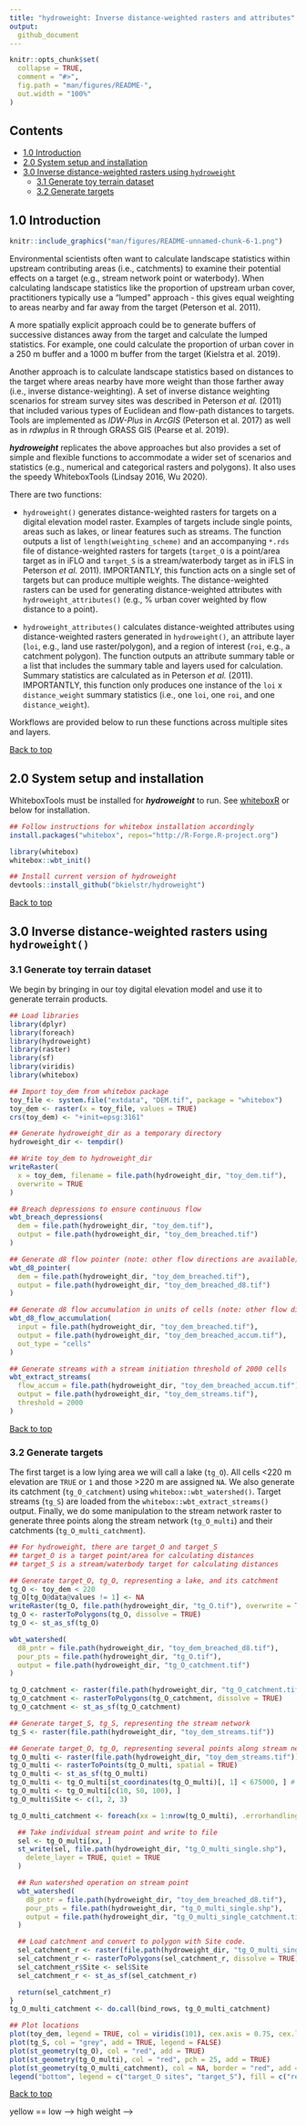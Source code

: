 ```yaml
---
title: "hydroweight: Inverse distance-weighted rasters and attributes"
output: 
  github_document
---
```


<!-- README.md is generated from README.Rmd. Please edit that file -->

```r
knitr::opts_chunk$set(
  collapse = TRUE,
  comment = "#>",
  fig.path = "man/figures/README-",
  out.width = "100%"
)
```

## Contents 
* [1.0 Introduction](#10-introduction)
* [2.0 System setup and installation](#20-system-setup-and-installation)
* [3.0 Inverse distance-weighted rasters using `hydroweight`](#30-inverse-distance-weighted-rasters-using-hydroweight)
  + [3.1 Generate toy terrain dataset](#31-generate-toy-terrain-dataset)
  + [3.2 Generate targets](#32-generate-targets)

## 1.0 Introduction

```r
knitr::include_graphics("man/figures/README-unnamed-chunk-6-1.png")
```

Environmental scientists often want to calculate landscape statistics within 
upstream contributing areas (i.e., catchments) to examine their potential 
effects on a target (e.g., stream network point or waterbody). When calculating 
landscape statistics like the proportion of upstream urban cover, practitioners 
typically use a "lumped" approach - this gives equal weighting to areas nearby 
and far away from the target (Peterson et al. 2011). 

A more spatially explicit approach could be to generate buffers of successive 
distances away from the target and calculate the lumped statistics. For example, 
one could calculate the proportion of urban cover in a 250 m buffer and a 1000 m 
buffer from the target (Kielstra et al. 2019).

Another approach is to calculate landscape statistics based on distances to the 
target where areas nearby have more weight than those farther away (i.e., inverse 
distance-weighting). A set of inverse distance weighting scenarios for stream 
survey sites was described in Peterson *et al.* (2011) that included various 
types of Euclidean and flow-path distances to targets. Tools are implemented 
as *IDW-Plus* in *ArcGIS* (Peterson et al. 2017) as well as in *rdwplus* in R 
through GRASS GIS (Pearse et al. 2019).

***hydroweight*** replicates the above approaches but also provides a set of simple and 
flexible functions to accommodate a wider set of scenarios and statistics 
(e.g., numerical and categorical rasters and polygons). It also
uses the speedy WhiteboxTools (Lindsay 2016, Wu 2020). 

There are two functions: 

* `hydroweight()` generates distance-weighted rasters for targets
on a digital elevation model raster. Examples of targets include single points,
areas such as lakes, or linear features such as streams. The function outputs
a list of `length(weighting_scheme)` and an accompanying `*.rds` file
of distance-weighted rasters for targets (`target_O` is a point/area target as
in iFLO and `target_S` is a stream/waterbody target as in iFLS in
Peterson *et al.* 2011). IMPORTANTLY, this function acts on a single set of targets 
but can produce multiple weights. The distance-weighted rasters can be used 
for generating distance-weighted attributes with `hydroweight_attributes()` (e.g., % urban
cover weighted by flow distance to a point). 

* `hydroweight_attributes()` calculates distance-weighted attributes using 
distance-weighted rasters generated in `hydroweight()`, an attribute layer (`loi`, 
e.g., land use raster/polygon), and a region of interest (`roi`, e.g., a catchment
polygon). The function outputs an attribute summary table or a list 
that includes the summary table and layers used for calculation. Summary statistics 
are calculated as in Peterson *et al.* (2011). IMPORTANTLY, this function only 
produces one instance of the `loi` x `distance_weight` summary statistics (i.e., one `loi`, one `roi`, and one `distance_weight`). 

Workflows are provided below to run these functions across multiple sites and layers. 

[Back to top](#contents)

## 2.0 System setup and installation

WhiteboxTools must be installed for ***hydroweight*** to run. See [whiteboxR](https://github.com/giswqs/whiteboxR) or below for installation.

```r
## Follow instructions for whitebox installation accordingly
install.packages("whitebox", repos="http://R-Forge.R-project.org")

library(whitebox)
whitebox::wbt_init()

## Install current version of hydroweight
devtools::install_github("bkielstr/hydroweight")
```

[Back to top](#contents)

## 3.0 Inverse distance-weighted rasters using `hydroweight()`

### 3.1 Generate toy terrain dataset

We begin by bringing in our toy digital elevation model and use it to generate terrain products.

```r
## Load libraries
library(dplyr)
library(foreach)
library(hydroweight)
library(raster)
library(sf)
library(viridis)
library(whitebox)

## Import toy_dem from whitebox package
toy_file <- system.file("extdata", "DEM.tif", package = "whitebox")
toy_dem <- raster(x = toy_file, values = TRUE)
crs(toy_dem) <- "+init=epsg:3161"

## Generate hydroweight_dir as a temporary directory
hydroweight_dir <- tempdir()

## Write toy_dem to hydroweight_dir
writeRaster(
  x = toy_dem, filename = file.path(hydroweight_dir, "toy_dem.tif"),
  overwrite = TRUE
)

## Breach depressions to ensure continuous flow
wbt_breach_depressions(
  dem = file.path(hydroweight_dir, "toy_dem.tif"),
  output = file.path(hydroweight_dir, "toy_dem_breached.tif")
)

## Generate d8 flow pointer (note: other flow directions are available)
wbt_d8_pointer(
  dem = file.path(hydroweight_dir, "toy_dem_breached.tif"),
  output = file.path(hydroweight_dir, "toy_dem_breached_d8.tif")
)

## Generate d8 flow accumulation in units of cells (note: other flow directions are available)
wbt_d8_flow_accumulation(
  input = file.path(hydroweight_dir, "toy_dem_breached.tif"),
  output = file.path(hydroweight_dir, "toy_dem_breached_accum.tif"),
  out_type = "cells"
)

## Generate streams with a stream initiation threshold of 2000 cells
wbt_extract_streams(
  flow_accum = file.path(hydroweight_dir, "toy_dem_breached_accum.tif"),
  output = file.path(hydroweight_dir, "toy_dem_streams.tif"),
  threshold = 2000
)
```

[Back to top](#contents)

### 3.2 Generate targets

The first target is a low lying area we will call a lake (`tg_O`). All cells
<220 m elevation are `TRUE` or `1` and those >220 m are assigned `NA`. We also
generate its catchment (`tg_O_catchment`) using `whitebox::wbt_watershed()`. Target streams (`tg_S`) are loaded from the `whitebox::wbt_extract_streams()` output. Finally, we do some manipulation to the stream network
raster to generate three points along the stream network (`tg_O_multi`) and their catchments (`tg_O_multi_catchment`).

```r
## For hydroweight, there are target_O and target_S
## target_O is a target point/area for calculating distances
## target_S is a stream/waterbody target for calculating distances

## Generate target_O, tg_O, representing a lake, and its catchment
tg_O <- toy_dem < 220
tg_O[tg_O@data@values != 1] <- NA
writeRaster(tg_O, file.path(hydroweight_dir, "tg_O.tif"), overwrite = TRUE)
tg_O <- rasterToPolygons(tg_O, dissolve = TRUE)
tg_O <- st_as_sf(tg_O)

wbt_watershed(
  d8_pntr = file.path(hydroweight_dir, "toy_dem_breached_d8.tif"),
  pour_pts = file.path(hydroweight_dir, "tg_O.tif"),
  output = file.path(hydroweight_dir, "tg_O_catchment.tif")
)

tg_O_catchment <- raster(file.path(hydroweight_dir, "tg_O_catchment.tif"))
tg_O_catchment <- rasterToPolygons(tg_O_catchment, dissolve = TRUE)
tg_O_catchment <- st_as_sf(tg_O_catchment)

## Generate target_S, tg_S, representing the stream network
tg_S <- raster(file.path(hydroweight_dir, "toy_dem_streams.tif"))

## Generate target_O, tg_O, representing several points along stream network, and their catchments
tg_O_multi <- raster(file.path(hydroweight_dir, "toy_dem_streams.tif"))
tg_O_multi <- rasterToPoints(tg_O_multi, spatial = TRUE)
tg_O_multi <- st_as_sf(tg_O_multi)
tg_O_multi <- tg_O_multi[st_coordinates(tg_O_multi)[, 1] < 675000, ] # selects single network
tg_O_multi <- tg_O_multi[c(10, 50, 100), ]
tg_O_multi$Site <- c(1, 2, 3)

tg_O_multi_catchment <- foreach(xx = 1:nrow(tg_O_multi), .errorhandling = "pass") %do% {

  ## Take individual stream point and write to file
  sel <- tg_O_multi[xx, ]
  st_write(sel, file.path(hydroweight_dir, "tg_O_multi_single.shp"),
    delete_layer = TRUE, quiet = TRUE
  )

  ## Run watershed operation on stream point
  wbt_watershed(
    d8_pntr = file.path(hydroweight_dir, "toy_dem_breached_d8.tif"),
    pour_pts = file.path(hydroweight_dir, "tg_O_multi_single.shp"),
    output = file.path(hydroweight_dir, "tg_O_multi_single_catchment.tif")
  )

  ## Load catchment and convert to polygon with Site code.
  sel_catchment_r <- raster(file.path(hydroweight_dir, "tg_O_multi_single_catchment.tif"))
  sel_catchment_r <- rasterToPolygons(sel_catchment_r, dissolve = TRUE)
  sel_catchment_r$Site <- sel$Site
  sel_catchment_r <- st_as_sf(sel_catchment_r)

  return(sel_catchment_r)
}
tg_O_multi_catchment <- do.call(bind_rows, tg_O_multi_catchment)

## Plot locations
plot(toy_dem, legend = TRUE, col = viridis(101), cex.axis = 0.75, cex.lab = 0.75)
plot(tg_S, col = "grey", add = TRUE, legend = FALSE)
plot(st_geometry(tg_O), col = "red", add = TRUE)
plot(st_geometry(tg_O_multi), col = "red", pch = 25, add = TRUE)
plot(st_geometry(tg_O_multi_catchment), col = NA, border = "red", add = TRUE)
legend("bottom", legend = c("target_O sites", "target_S"), fill = c("red", "grey"), horiz = TRUE, bty = "n", cex = 0.75)
```

[Back to top](#contents)

<!-- ### 3.3 Run `hydroweight()` -->

<!-- Below, `hydroweight()` is run using our lake as `target_O` for iEucO, iFLO, and HAiFLO,  -->
<!-- and using our streams as `target_S` for iEucS, iFLS, and HAiFLS. For export of  -->
<!-- the distance-weighted rasters, we use "Lake"; the .rds exported from `hydroweight()`  -->
<!-- to `hydroweight_dir` will now be called "Lake_inv_distances.rds". Since our DEM  -->
<!-- is small, we decide to not clip our region (i.e., `clip_region = NULL`). Using  -->
<!-- `OS_combine = TRUE`, we indicate that distances to the nearest waterbody will be  -->
<!-- either the lake or stream. Furthermore, for HAiFLO or HAiFLS, both the lake and  -->
<!-- streams will be set to NoData for their calculation. Our `dem` and `flow_accum`  -->
<!-- are assigned using character strings with the `.tif` files located in `hydroweight_dir`.  -->
<!-- Weighting schemes and the inverse function are indicated.  -->

<!-- Note that these distance-weighted rasters will eventually be clipped to an `roi` - a region  -->
<!-- of interest like a site's catchment - in `hydroweight_attributes()`. The value  -->
<!-- for `clipped_region` is really meant to decrease processing time of large rasters.  -->

<!-- See `?hydroweight` for more details.  -->

<!-- ```{r, fig.width = 5, fig.height = 5, message = TRUE, error = FALSE, warning = FALSE} -->
<!-- ## Generate inverse distance-weighting function -->
<!-- myinv <- function(x) { -->
<!--   (x * 0.001 + 1)^-1 -->
<!-- } ## 0.001 multiplier turns m to km -->

<!-- ## Plot inverse distance-weighting function  -->
<!-- x = seq(from = 0, to = 10000, by = 100) -->
<!-- y = myinv(x) -->
<!-- plot((x/1000), y, type = "l", xlab = "Distance (km)", ylab = "Weight", bty = "L", cex.lab = 0.75, cex.axis = 0.75)  -->
<!-- text(6, 0.8, expression("(Distance + 1)"^-1)) -->

<!-- ``` -->


<!-- ```{r, fig.width = 5, fig.height = 3.5, message = TRUE, error = FALSE, warning = FALSE } -->
<!-- ## Run hydroweight::hydroweight() -->
<!-- hw_test_1 <- hydroweight::hydroweight( -->
<!--   hydroweight_dir = hydroweight_dir, -->
<!--   target_O = tg_O, -->
<!--   target_S = tg_S, -->
<!--   target_uid = "Lake", -->
<!--   clip_region = NULL, -->
<!--   OS_combine = TRUE, -->
<!--   dem = "toy_dem_breached.tif", -->
<!--   dem_crs = crs(toy_dem), -->
<!--   flow_accum = "toy_dem_breached_accum.tif", -->
<!--   weighting_scheme = c( -->
<!--     "lumped", "iEucO", "iFLO", "HAiFLO", -->
<!--     "iEucS", "iFLS", "HAiFLS" -->
<!--   ), -->
<!--   inv_function = myinv -->
<!-- ) -->

<!-- ## Resultant structure: -->
<!-- # length(hw_test_1) ## 1 set of targets and 7 distance-weighted rasters -->
<!-- # hw_test_1[[1]] ## lumped -->
<!-- # hw_test_1[[2]] ## iEucO -->
<!-- # hw_test_1[[3]] ## iFLO -->
<!-- # hw_test_1[[4]] ## HAiFLO -->
<!-- # hw_test_1[[5]] ## iEucS -->
<!-- # hw_test_1[[6]] ## iFLS -->
<!-- # hw_test_1[[7]] ## HAiFLS -->

<!-- ## Plot different weighting schemes; where purple --> yellow == low --> high weight -->
<!-- par(mfrow = c(2, 4), mar = c(1, 1, 1, 1), oma = c(0, 0, 0, 0)) -->
<!-- layout(matrix(c( -->
<!--   1, 2, 3, 4, -->
<!--   1, 5, 6, 7 -->
<!-- ), nrow = 2, byrow = TRUE)) -->
<!-- plot(hw_test_1[[1]], main = "Lumped", axes = F, legend = F, box = FALSE, col = viridis(101)) -->
<!-- plot(hw_test_1[[2]], main = "iEucO", axes = F, legend = F, box = FALSE, col = viridis(101)) -->
<!-- plot(hw_test_1[[3]], main = "iFLO", axes = F, legend = F, box = FALSE, col = viridis(101)) -->
<!-- plot(log(hw_test_1[[4]]), main = "HAiFLO", axes = F, legend = F, box = FALSE, col = viridis(101)) -->
<!-- plot.new() -->
<!-- plot(hw_test_1[[5]], main = "iEucS", axes = F, legend = F, box = FALSE, col = viridis(101)) -->
<!-- plot(hw_test_1[[6]], main = "iFLS", axes = F, legend = F, box = FALSE, col = viridis(101)) -->
<!-- plot(log(hw_test_1[[7]]), main = "HAiFLS", axes = F, legend = F, box = FALSE, col = viridis(101)) -->
<!-- ``` -->

<!-- Important things to note from this plot:  -->

<!--   * Lumped is equal weighting where all values = 1.  -->
<!-- * iEucO and iEucS distances extend outward to the extent of the DEM. -->
<!-- * For iFLO/HAiFLO/iFLS/HAiFLS, only distances in cells contributing to the areas of interest are included.   -->
<!-- * As in Peterson *et al.* (2011), for HAiFLO and HAiFLS, the targets are set to NoData (i.e., NA) since they likely represent concentrated flow areas.  -->

<!-- These temporary files are made per instance of `hydroweight::hydroweight()`: -->

<!--   ```{r} -->
<!-- list.files(hydroweight_dir)[grep("TEMP-", list.files(hydroweight_dir))] -->
<!-- ``` -->

<!-- A few options to consider:  -->

<!--   ```{r, fig.width = 6, fig.height = 6, message = FALSE, error = FALSE, warning = FALSE} -->
<!-- ## Ignoring target_O -->
<!-- hw_test_2 <- hydroweight::hydroweight( -->
<!--   hydroweight_dir = hydroweight_dir, -->
<!--   target_S = tg_S, -->
<!--   target_uid = "Lake", -->
<!--   dem = "toy_dem_breached.tif", -->
<!--   dem_crs = crs(toy_dem), -->
<!--   flow_accum = "toy_dem_breached_accum.tif", -->
<!--   weighting_scheme = c("lumped", "iEucS", "iFLS", "HAiFLS"), -->
<!--   inv_function = myinv -->
<!-- ) -->
<!-- ## Resultant structure: -->
<!-- # length(hw_test_3) ## 1 set of targets and 4 distance-weighted rasters -->
<!-- # hw_test_2[[1]] ## lumped -->
<!-- # hw_test_2[[2]] ## iEucS -->
<!-- # hw_test_2[[3]] ## iFLS -->
<!-- # hw_test_2[[4]] ## HAiFLS -->

<!-- ## Ignoring target_S -->
<!-- hw_test_3 <- hydroweight::hydroweight( -->
<!--   hydroweight_dir = hydroweight_dir, -->
<!--   target_O = tg_O, -->
<!--   target_uid = "Lake", -->
<!--   dem = "toy_dem_breached.tif", -->
<!--   dem_crs = crs(toy_dem), -->
<!--   flow_accum = "toy_dem_breached_accum.tif", -->
<!--   weighting_scheme = c("lumped", "iEucO", "iFLO", "HAiFLO"), -->
<!--   inv_function = myinv -->
<!-- ) -->
<!-- # length(hw_test_3) ## 1 set of targets and 4 distance-weighted rasters -->
<!-- # hw_test_3[[1]] ## lumped -->
<!-- # hw_test_3[[2]] ## iEucO -->
<!-- # hw_test_3[[3]] ## iFLO -->
<!-- # hw_test_3[[4]] ## HAiFLO -->

<!-- ## Setting a clip region -->
<!-- hw_test_4 <- hydroweight::hydroweight( -->
<!--   hydroweight_dir = hydroweight_dir, -->
<!--   target_O = tg_O, -->
<!--   target_S = tg_S, -->
<!--   target_uid = "Lake", -->
<!--   clip_region = 8000, -->
<!--   OS_combine = TRUE, -->
<!--   dem = "toy_dem_breached.tif", -->
<!--   dem_crs = crs(toy_dem), -->
<!--   flow_accum = "toy_dem_breached_accum.tif", -->
<!--   weighting_scheme = c( -->
<!--     "lumped", "iEucO", "iFLO", "HAiFLO", -->
<!--     "iEucS", "iFLS", "HAiFLS" -->
<!--   ), -->
<!--   inv_function = myinv -->
<!-- ) -->

<!-- ## Plot -->
<!-- plot(hw_test_1[[1]], main = "iEucO - 8000 m clip", axes = FALSE, legend = FALSE, box = FALSE, col = viridis(101)) -->
<!-- plot(hw_test_4[[2]], add = TRUE, axes = FALSE, legend = FALSE, box = FALSE, col = viridis(101)) -->
<!-- ``` -->

<!-- ### 3.4 Running `hydroweight()` across a set of sites -->

<!-- We wanted users to access intermediate products and also anticipated that  -->
<!-- layers and/or errors may be very case-specific. For these reasons, we don't *yet*  -->
<!-- provide an all-in-one solution for multiple sites and/or layers of interest but provide workflows.  -->

<!-- We advocate using `foreach` since it is `lapply`-like but passes along errors to allow for  -->
<!-- later fixing. Linking `foreach` with `doParallel` allows for parallel processing. -->
<!-- (e.g., `foreach(...) %dopar%`). We have not tested `whitebox` using parallel  -->
<!-- processing. However `hydroweight_attributes()` can be run in parallel.   -->

<!-- Since `hydroweight()` exports an `.rds` of its result to `hydroweight_dir`, it  -->
<!-- allows users to assign the results of `hydroweight()` to an object in the current  -->
<!-- environment or to run `hydroweight()` alone and upload the `.rds` afterwards.  -->

<!-- ```{r, message = TRUE, error = FALSE, warning = FALSE, fig.height = 3.5, fig.width = 7} -->
<!-- ## Run hydroweight across sites found in stream points tg_O_multi/tg_O_multi_catchment -->
<!-- hw_test_5 <- foreach(xx = 1:nrow(tg_O_multi), .errorhandling = "pass") %do% { -->
<!--   message("Running hydroweight for site ", xx, " at ", Sys.time()) -->

<!--   hw_test_xx <- hydroweight::hydroweight( -->
<!--     hydroweight_dir = hydroweight_dir, -->
<!--     target_O = tg_O_multi[xx, ], ## Important to change -->
<!--     target_S = tg_S, -->
<!--     target_uid = tg_O_multi$Site[xx], ## Important to change -->
<!--     clip_region = NULL, -->
<!--     OS_combine = TRUE, -->
<!--     dem = "toy_dem_breached.tif", -->
<!--     dem_crs = crs(toy_dem), -->
<!--     flow_accum = "toy_dem_breached_accum.tif", -->
<!--     weighting_scheme = c( -->
<!--       "lumped", "iEucO", "iFLO", "HAiFLO", -->
<!--       "iEucS", "iFLS", "HAiFLS" -->
<!--     ), -->
<!--     inv_function = myinv -->
<!--   ) -->

<!--   return(hw_test_xx) -->
<!-- } -->

<!-- ## Resultant structure: -->
<!-- ## length(hw_test_5) # 3 sites -->
<!-- ## length(hw_test_5[[1]]) # 7 distance-weighted rasters for each site -->
<!-- ## hw_test_5[[1]][[1]] # site 1, lumped -->
<!-- ## hw_test_5[[1]][[2]] # site 1, iEucO -->
<!-- ## hw_test_5[[1]][[3]] # site 1, iFLO -->
<!-- ## hw_test_5[[1]][[4]] # site 1, HAiFLO -->
<!-- ## hw_test_5[[1]][[5]] # site 1, iEucS -->
<!-- ## hw_test_5[[1]][[6]] # site 1, iFLS -->
<!-- ## hw_test_5[[1]][[7]] # site 1, HAiFLS -->
<!-- ## ... -->
<!-- ## ... -->
<!-- ## ... -->
<!-- ## hw_test_5[[3]][[7]] # site 3, HAiFLS -->

<!-- ## Loading up data as if it were not assigned to object -->
<!-- inv_distance_collect <- file.path(hydroweight_dir, paste0(tg_O_multi$Site, "_inv_distances.rds")) -->
<!-- hw_test_5 <- lapply(inv_distance_collect, function(x) { -->
<!--   readRDS(x) -->
<!-- }) -->

<!-- ## Resultant structure: -->
<!-- ## length(hw_test_5) # 3 sites -->
<!-- ## length(hw_test_5[[1]]) # 7 distance-weighted rasters for each site -->
<!-- ## hw_test_5[[1]][[1]] # site 1, lumped -->
<!-- ## hw_test_5[[1]][[2]] # site 1, iEucO -->
<!-- ## hw_test_5[[1]][[3]] # site 1, iFLO -->
<!-- ## hw_test_5[[1]][[4]] # site 1, HAiFLO -->
<!-- ## hw_test_5[[1]][[5]] # site 1, iEucS -->
<!-- ## hw_test_5[[1]][[6]] # site 1, iFLS -->
<!-- ## hw_test_5[[1]][[7]] # site 1, HAiFLS -->
<!-- ## ... -->
<!-- ## ... -->
<!-- ## ... -->
<!-- ## hw_test_5[[3]][[7]] # site 3, HAiFLS -->

<!-- ## Plot sites, their catchments, and their respective distance-weighted iFLO rasters -->
<!-- par(mfrow = c(1, 3), mar = c(1, 1, 1, 1), oma = c(0, 0, 0, 0)) -->
<!-- plot(st_geometry(tg_O_multi_catchment), col = "grey", border = "white", main = "Site 1 - iFLO") -->
<!-- plot(hw_test_5[[1]][[3]], axes = F, legend = F, box = FALSE, col = viridis(101), add = T) -->
<!-- plot(st_geometry(tg_O_multi_catchment), col = "grey", border = "white", main = "Site 2 - iFLO") -->
<!-- plot(hw_test_5[[2]][[3]], axes = F, legend = F, box = FALSE, col = viridis(101), add = T) -->
<!-- plot(st_geometry(tg_O_multi_catchment), col = "grey", border = "white", main = "Site 3 - iFLO") -->
<!-- plot(hw_test_5[[3]][[3]], axes = F, legend = F, box = FALSE, col = viridis(101), add = T) -->
<!-- ``` -->

<!-- ## 4.0 Generate inverse distance-weighted attributes using `hydroweight_attributes()` -->

<!-- ### 4.1 Using a numeric raster layer of interest  -->

<!-- Applying the same approach as above (i.e., using `foreach()`), we generate  -->
<!-- distance-weighted attributes for a single site across all of our distance-weighted rasters. -->

<!-- First, we generate a numeric raster layer of interest `loi = ndvi` and then summarize those pixels  -->
<!-- falling within the region of interest, `roi = tg_O_catchment`, for each distance-weighted  -->
<!-- raster in `tw_test_1` (all types of distances, see above). See `?hydroweight_attributes` for -->
<!-- `loi_`- and `roi_`-specific information indicating type of data and how results are returned.  -->

<!-- ```{r, fig.width = 6, fig.height = 6, message = FALSE, error = FALSE, warning = FALSE} -->
<!-- ## Construct continuous dataset -->
<!-- ndvi <- toy_dem -->
<!-- values(ndvi) <- runif(n = (ndvi@ncols * ndvi@nrows), min = 0, max = 1) -->
<!-- names(ndvi) <- "ndvi" -->

<!-- ## For each distance weight from hydroweight_test above, calculate the landscape statistics for ndvi -->
<!-- hwa_test_numeric <- foreach(xx = 1:length(hw_test_1), .errorhandling = "pass") %do% { -->
<!--   hwa <- hydroweight_attributes( -->
<!--     loi = ndvi, -->
<!--     loi_attr_col = "ndvi", -->
<!--     loi_numeric = TRUE, -->
<!--     loi_resample = "bilinear", -->
<!--     roi = tg_O_catchment, -->
<!--     roi_uid = "1", -->
<!--     roi_uid_col = "Lake", -->
<!--     distance_weight = hw_test_1[[xx]], -->
<!--     remove_region = tg_O, -->
<!--     return_products = TRUE -->
<!--   ) -->

<!--   return(hwa) -->
<!-- } -->

<!-- ## Resultant structure: -->
<!-- # length(hwa_test_numeric) # Attributes and processing components for 7 inputted distance-weighted rasters -->
<!-- # hwa_test_numeric[[1]][[1]] # Attributes calculated for lumped attribute statistics -->
<!-- # hwa_test_numeric[[1]][[2]] # processed loi used in calculating lumped attribute statistics -->
<!-- # hwa_test_numeric[[1]][[3]] # processed distance-weighted raster used in calculating lumped attribute statistics -->
<!-- ## ... -->
<!-- ## ... -->
<!-- ## ... -->
<!-- ## hwa_test_numeric[[7]][[3]] # processed distance-weighted raster used in calculating HAiFLS attribute statistics -->

<!-- ## For each distance-weighted raster input, extract results and apply name changes to specify distance-weighting name used -->
<!-- results <- foreach(xx = 1:length(hwa_test_numeric), .errorhandling = "pass") %do% { -->

<!--   ## Get names of distance-weighted rasters -->
<!--   (names_hwtn <- names(hw_test_1)[xx]) -->

<!--   ## Paste distance-weighted raster name together with attribute column names except "site" from above -->
<!--   (names_hwtn <- paste0(names_hwtn, "_", colnames(hwa_test_numeric[[xx]][[1]])[-1])) -->

<!--   ## Assign column names -->
<!--   colnames(hwa_test_numeric[[xx]][[1]])[-1] <- names_hwtn -->

<!--   return(hwa_test_numeric[[xx]]) -->
<!-- } -->

<!-- ## Extract only the summary table and bind results, see names of dataframe -->
<!-- results_agg <- lapply(results, function(x) { -->
<!--   x[[1]] -->
<!-- }) -->
<!-- results_agg <- Reduce(merge, results_agg) -->
<!-- names(results_agg) -->

<!-- ## Note that statistics without _distwd are identical across distance-weighted rasters  -->
<!-- ## So, you can take the lumped and distwd columns to reduce duplication  -->
<!-- lumped_cols <- grep("lumped", names(results_agg)) -->
<!-- distwd_cols <- grep("distwtd", names(results_agg)) -->
<!-- unique_cols <- unique(c(1, lumped_cols, distwd_cols)) -->

<!-- results_agg <- results_agg[,unique_cols] -->
<!-- names(results_agg) -->

<!-- ## Plot -->
<!-- plot(ndvi, axes = F, legend = F, box = FALSE, col = viridis(101)) -->
<!-- plot(st_geometry(tg_O_catchment), col = adjustcolor("grey", alpha.f = 0.5), add = T) -->
<!-- plot(st_geometry(tg_O), col = "red", add = T) -->
<!-- plot(tg_S, col = "blue", add = T, legend = FALSE) -->
<!-- legend("bottom", legend = c("target_O = tg_O", "target_S = tg_S", "catchment"),  -->
<!--        fill = c("red", "blue", adjustcolor("grey", alpha.f = 0.5)), horiz = TRUE, bty = "n") -->
<!-- ```  -->

<!-- ```{r, fig.width=7, fig.height=14, message = FALSE, error = FALSE} -->
<!-- ## Plot results -->
<!-- par(mfrow = c(3, 2), mar = c(1, 1, 1, 1), oma = c(0, 0, 0, 0)) -->

<!-- ## Lumped -->
<!-- plot(st_as_sfc(st_bbox(tg_O_catchment)), border = "white", main = "Lumped - distance_weight") -->
<!-- plot(results[[1]]$distance_weight_bounded, axes = F, legend = F, box = FALSE, col = "yellow", add = TRUE) -->
<!-- plot(st_as_sfc(st_bbox(tg_O_catchment)), border = "white", main = "Lumped - distance_weight * ndvi") -->
<!-- plot(results[[1]]$`loi_Raster*_bounded` * results[[1]]$distance_weight_bounded, axes = F, legend = F, box = FALSE, col = viridis(101), add = TRUE) -->

<!-- ## iEucO -->
<!-- plot(st_as_sfc(st_bbox(tg_O_catchment)), border = "white", main = "iEucO - distance_weight") -->
<!-- plot(results[[2]]$distance_weight_bounded, axes = F, legend = F, box = FALSE, col = viridis(101), add = TRUE) -->
<!-- plot(st_as_sfc(st_bbox(tg_O_catchment)), border = "white", main = "iEucO - distance_weight * ndvi") -->
<!-- plot(results[[2]]$`loi_Raster*_bounded` * results[[2]]$distance_weight_bounded, main = "Lumped \n- loi * distance_weight", axes = F, legend = F, box = FALSE, col = viridis(101), add = TRUE) -->

<!-- ## iFLS -->
<!-- plot(st_as_sfc(st_bbox(tg_O_catchment)), border = "white", main = "iFLS - distance_weight") -->
<!-- plot(results[[6]]$distance_weight_bounded, axes = F, legend = F, box = FALSE, col = viridis(101), add = TRUE) -->
<!-- plot(st_as_sfc(st_bbox(tg_O_catchment)), border = "white", main = "iFLS - distance_weight * ndvi") -->
<!-- plot(results[[6]]$`loi_Raster*_bounded` * results[[6]]$distance_weight_bounded, main = "Lumped \n- loi * distance_weight", axes = F, legend = F, box = FALSE, col = viridis(101), add = TRUE) -->
<!-- ``` -->

<!-- ### 4.2 Using a categorical raster layer of interest  -->

<!-- We generate a categorical raster layer of interest `loi = lulc` and then summarize those pixels  -->
<!-- falling within the region of interest, `roi = tg_O_catchment`, for each distance-weighted  -->
<!-- raster in `tw_test_1` (all types of distances, see above). See `?hydroweight_attributes` for -->
<!-- `loi_`- and `roi_`-specific information indicating type of data and how results are returned.  -->

<!-- ```{r, fig.width=6, fig.height=6, message = FALSE, error = FALSE, warning = FALSE} -->
<!-- ## Construct categorical dataset by reclassify elevation values into categories -->
<!-- lulc <- toy_dem -->
<!-- m <- c(0, 220, 1, 220, 300, 2, 300, 400, 3, 400, Inf, 4) -->
<!-- rclmat <- matrix(m, ncol = 3, byrow = TRUE) -->
<!-- lulc <- reclassify(lulc, rclmat) -->

<!-- ## For each distance weight from hydroweight_test above, calculate the landscape statistics for ndvi -->
<!-- hwa_test_categorical <- foreach(xx = 1:length(hw_test_1), .errorhandling = "pass") %do% { -->
<!--   hwa <- hydroweight_attributes( -->
<!--     loi = lulc, -->
<!--     loi_attr_col = "lulc", -->
<!--     loi_numeric = FALSE, -->
<!--     loi_resample = "ngb", -->
<!--     roi = tg_O_catchment, -->
<!--     roi_uid = "1", -->
<!--     roi_uid_col = "Lake", -->
<!--     distance_weight = hw_test_1[[xx]], -->
<!--     remove_region = tg_O, -->
<!--     return_products = TRUE -->
<!--   ) -->

<!--   return(hwa) -->
<!-- } -->

<!-- ## Resultant structure: -->
<!-- # length(hwa_test_categorical) # Attributes and processing components for 7 inputted distance-weighted rasters -->
<!-- # hwa_test_categorical[[1]][[1]] # Attributes calculated for lumped attribute statistics -->
<!-- # hwa_test_categorical[[1]][[2]] # processed loi used in calculating lumped attribute statistics -->
<!-- # hwa_test_categorical[[1]][[3]] # processed distance-weighted raster used in calculating lumped attribute statistics -->
<!-- ## ... -->
<!-- ## ... -->
<!-- ## ... -->
<!-- ## hwa_test_categorical[[7]][[3]] # processed distance-weighted raster used in calculating HAiFLS attribute statistics -->

<!-- ## For each distance-weighted raster input, extract results and apply name changes to specify distance-weighting name used -->

<!-- results <- foreach(xx = 1:length(hwa_test_categorical), .errorhandling = "pass") %do% { -->

<!--   ## Get names of distance-weighted rasters -->
<!--   (names_hwtn <- names(hw_test_1)[xx]) -->

<!--   ## Paste distance-weighted raster name together with attribute column names except "site" from above -->
<!--   (names_hwtn <- paste0(names_hwtn, "_", colnames(hwa_test_categorical[[xx]][[1]])[-1])) -->

<!--   ## Assign column names -->
<!--   colnames(hwa_test_categorical[[xx]][[1]])[-1] <- names_hwtn -->

<!--   return(hwa_test_categorical[[xx]]) -->
<!-- } -->

<!-- ## Extract only the summary table and bind results, see names of dataframe -->
<!-- results_agg <- lapply(results, function(x) { -->
<!--   x[[1]] -->
<!-- }) -->
<!-- results_agg <- Reduce(merge, results_agg) -->
<!-- names(results_agg) -->

<!-- ## Plot -->
<!-- plot(lulc, axes = F, legend = F, box = FALSE, col = viridis(4)) -->
<!-- plot(st_geometry(tg_O_catchment), col = adjustcolor("grey", alpha.f = 0.5), add = T) -->
<!-- plot(tg_O, col = "red", add = T, legend = FALSE) -->
<!-- plot(tg_S, col = "blue", add = T, legend = FALSE) -->
<!-- legend("bottom", legend = c("target_O = tg_O", "target_S = tg_S", "catchment"),  -->
<!--        fill = c("red", "blue", adjustcolor("grey", alpha.f = 0.5)), horiz = TRUE, bty = "n") -->
<!-- ``` -->

<!-- ```{r, fig.height = 7, fig.width = 14, message = FALSE, error = FALSE}  -->
<!-- ## Plot results -->
<!-- par(mfrow = c(3, 4), mar = c(1, 1, 1, 1), oma = c(0, 0, 0, 0), cex = 0.75) -->

<!-- ## Lumped -->
<!-- plot(st_as_sfc(st_bbox(tg_O_catchment)), border = "white", main = "Lumped") -->
<!-- plot(results[[1]]$distance_weight_bounded, axes = F, legend = F, box = FALSE, col = "yellow", add = TRUE) -->
<!-- plot(st_as_sfc(st_bbox(tg_O_catchment)), border = "white", main = "Lumped - loi * lulc (cat: 4)") -->
<!-- plot(results[[1]][[2]][[1]] * results[[1]]$distance_weight_bounded, axes = F, legend = F, box = FALSE, col = viridis(101), add = TRUE) -->
<!-- plot(st_as_sfc(st_bbox(tg_O_catchment)), border = "white", main = "Lumped - loi * lulc (cat: 3)") -->
<!-- plot(results[[1]][[2]][[2]] * results[[1]]$distance_weight_bounded, axes = F, legend = F, box = FALSE, col = viridis(101), add = TRUE) -->
<!-- plot(st_as_sfc(st_bbox(tg_O_catchment)), border = "white", main = "Lumped - loi * lulc (cat: 2)") -->
<!-- plot(results[[1]][[2]][[3]] * results[[1]]$distance_weight_bounded, axes = F, legend = F, box = FALSE, col = viridis(101), add = TRUE) -->

<!-- ## iEucO -->
<!-- plot(st_as_sfc(st_bbox(tg_O_catchment)), border = "white", main = "iEucO") -->
<!-- plot(results[[2]]$distance_weight_bounded, axes = F, legend = F, box = FALSE, col = viridis(101), add = TRUE) -->
<!-- plot(st_as_sfc(st_bbox(tg_O_catchment)), border = "white", main = "iEucO - loi * lulc (cat: 4)") -->
<!-- plot(results[[2]][[2]][[1]] * results[[2]]$distance_weight_bounded, axes = F, legend = F, box = FALSE, col = viridis(101), add = TRUE) -->
<!-- plot(st_as_sfc(st_bbox(tg_O_catchment)), border = "white", main = "iEucO - loi * lulc (cat: 3)") -->
<!-- plot(results[[2]][[2]][[2]] * results[[2]]$distance_weight_bounded, axes = F, legend = F, box = FALSE, col = viridis(101), add = TRUE) -->
<!-- plot(st_as_sfc(st_bbox(tg_O_catchment)), border = "white", main = "iEucO - loi * lulc (cat: 2)") -->
<!-- plot(results[[2]][[2]][[3]] * results[[2]]$distance_weight_bounded, axes = F, legend = F, box = FALSE, col = viridis(101), add = TRUE) -->

<!-- ## iFLO -->
<!-- plot(st_as_sfc(st_bbox(tg_O_catchment)), border = "white", main = "iFLO") -->
<!-- plot(results[[3]]$distance_weight_bounded, axes = F, legend = F, box = FALSE, col = viridis(101), add = TRUE) -->
<!-- plot(st_as_sfc(st_bbox(tg_O_catchment)), border = "white", main = "iFLO - loi * lulc (cat: 4)") -->
<!-- plot(results[[3]][[2]][[1]] * results[[3]]$distance_weight_bounded, axes = F, legend = F, box = FALSE, col = viridis(101), add = TRUE) -->
<!-- plot(st_as_sfc(st_bbox(tg_O_catchment)), border = "white", main = "iFLO - loi * lulc (cat: 3)") -->
<!-- plot(results[[3]][[2]][[2]] * results[[3]]$distance_weight_bounded, axes = F, legend = F, box = FALSE, col = viridis(101), add = TRUE) -->
<!-- plot(st_as_sfc(st_bbox(tg_O_catchment)), border = "white", main = "iFLO - loi * lulc (cat: 2)") -->
<!-- plot(results[[3]][[2]][[3]] * results[[3]]$distance_weight_bounded, axes = F, legend = F, box = FALSE, col = viridis(101), add = TRUE) -->
<!-- ``` -->

<!-- ### 4.3 Using a polygon layer of interest with numeric data in the column  -->

<!-- Here, we `lulc` and polygonize the raster to `lulc_p`. We then generate some numeric data in the polygon  -->
<!-- layer called `var_1` and `var_2`. We then spatially summarize the numeric data in those  -->
<!-- two columns using `hydroweight_attributes()`.  -->

<!-- Internally, the `lulc` polygons are rasterized using `distance_weight` as the template.  -->
<!-- This basically treats the columns as if they were individual numeric raster layers.  -->
<!-- Landscape statistics are calculated accordingly (e.g., distance-weighted mean).  -->
<!-- Those pixels falling within the region of interest, `roi = tg_O_catchment`, for each distance-weighted  -->
<!-- raster in `tw_test_1` (all types of distances, see above). See `?hydroweight_attributes` for  -->
<!-- `loi_`- and `roi_`-specific information indicating type of data and how results are returned.  -->

<!-- ```{r, fig.height = 7, fig.width = 14, message = FALSE, error = FALSE} -->
<!-- ## Construct polygons with numeric data by converting lulc to polygons and assigning values to columns -->
<!-- lulc_p <- rasterToPolygons(lulc, dissolve = T, na.rm = T) -->
<!-- lulc_p <- st_as_sf(lulc_p) -->

<!-- lulc_p$var_1 <- sample(c(1:10), size = 4, replace = TRUE) -->
<!-- lulc_p$var_2 <- sample(c(20:30), size = 4, replace = TRUE) -->

<!-- ## For each distance weight from hydroweight_test above, calculate the landscape statistics for ndvi -->
<!-- hwa_test_numeric_polygon <- foreach(xx = 1:length(hw_test_1), .errorhandling = "pass") %do% { -->
<!--   hwa <- hydroweight_attributes( -->
<!--     loi = lulc_p, -->
<!--     loi_attr_col = "lulc", -->
<!--     loi_categories = c("var_1", "var_2"), -->
<!--     loi_numeric = TRUE, -->
<!--     loi_resample = "ngb", -->
<!--     roi = tg_O_catchment, -->
<!--     roi_uid = "1", -->
<!--     roi_uid_col = "Lake", -->
<!--     distance_weight = hw_test_1[[xx]], -->
<!--     remove_region = tg_O, -->
<!--     return_products = TRUE -->
<!--   ) -->

<!--   return(hwa) -->
<!-- } -->

<!-- ## Resultant structure: -->
<!-- # length(hwa_test_numeric_polygon) # Attributes and processing components for 7 inputted distance-weighted rasters -->
<!-- # hwa_test_numeric_polygon[[1]][[1]] # Attributes calculated for lumped attribute statistics -->
<!-- # hwa_test_numeric_polygon[[1]][[2]][[1]] # processed loi used in calculating lumped attribute statistics, RasterLayer representing var_1 -->
<!-- # hwa_test_numeric_polygon[[1]][[2]][[2]] # processed loi used in calculating lumped attribute statistics, RasterLayer representing var_2 -->
<!-- # hwa_test_numeric_polygon[[1]][[3]] # processed distance-weighted raster used in calculating lumped attribute statistics -->
<!-- # ... -->
<!-- # ... -->
<!-- # ... -->
<!-- # hwa_test_numeric_polygon[[7]][[3]] # processed distance-weighted raster used in calculating HAiFLS attribute statistics -->

<!-- ## For each distance-weighted raster input, extract results and apply name changes to specify distance-weighting name used -->
<!-- results <- foreach(x = 1:length(hwa_test_numeric_polygon), .errorhandling = "pass") %do% { -->

<!--   ## Get names of distance-weighted rasters from hw_test_1 -->
<!--   (names_hwtn <- names(hw_test_1)[x]) -->

<!--   ## Paste distance-weighted raster name together with attribute column names except "site" from above -->
<!--   (names_hwtn <- paste0(names_hwtn, "_", colnames(hwa_test_numeric_polygon[[x]][[1]])[-1])) -->

<!--   ## Assign column names -->
<!--   colnames(hwa_test_numeric_polygon[[x]][[1]])[-1] <- names_hwtn -->

<!--   return(hwa_test_numeric_polygon[[x]]) -->
<!-- } -->

<!-- ## Extract only the summary table and bind results, see names of dataframe -->
<!-- results_agg <- lapply(results, function(x) { -->
<!--   x[[1]] -->
<!-- }) -->
<!-- results_agg <- Reduce(merge, results_agg) -->
<!-- names(results_agg) -->
<!-- ``` -->

<!-- ### 4.4 Using a polygon layer of interest with categorical data in the column  -->

<!-- Here, we continue to use `lulc_p` but specify `loi_numeric = FALSE` indicating  -->
<!-- the data are categorical rather than numeric. Note the final number in the column  -->
<!-- name strings is hte "category" that was summarized.  -->

<!-- ```{r, message = FALSE, error = FALSE} -->
<!-- ## Construct polygons with categorical data by converting lulc to polygons and assigning values to columns -->
<!-- lulc_p <- rasterToPolygons(lulc, dissolve = T, na.rm = T) -->
<!-- lulc_p <- st_as_sf(lulc_p) -->

<!-- lulc_p$var_1 <- sample(c(1:10), size = 4, replace = TRUE) -->
<!-- lulc_p$var_2 <- sample(c(20:30), size = 4, replace = TRUE) -->

<!-- ## For each distance weight from hydroweight_test above, calculate the landscape statistics for ndvi -->
<!-- hwa_test_categorical_polygon <- foreach(xx = 1:length(hw_test_1), .errorhandling = "pass") %do% { -->
<!--   hwa <- hydroweight_attributes( -->
<!--     loi = lulc_p, -->
<!--     loi_attr_col = "lulc", -->
<!--     loi_categories = c("var_1", "var_2"), -->
<!--     loi_numeric = FALSE, -->
<!--     loi_resample = "ngb", -->
<!--     roi = tg_O_catchment, -->
<!--     roi_uid = "1", -->
<!--     roi_uid_col = "Lake", -->
<!--     distance_weight = hw_test_1[[xx]], -->
<!--     remove_region = tg_O, -->
<!--     return_products = TRUE -->
<!--   ) -->

<!--   return(hwa) -->
<!-- } -->

<!-- ## Resultant structure: -->
<!-- # length(hwa_test_categorical_polygon) # Attributes and processing components for 7 inputted distance-weighted rasters -->
<!-- # hwa_test_categorical_polygon[[1]][[1]] # Attributes calculated for lumped attribute statistics -->
<!-- # hwa_test_categorical_polygon[[1]][[2]][[1]] # processed loi used in calculating lumped attribute statistics, RasterLayer representing var_1 -->
<!-- # hwa_test_categorical_polygon[[1]][[2]][[2]] # processed loi used in calculating lumped attribute statistics, RasterLayer representing var_2 -->
<!-- # hwa_test_categorical_polygon[[1]][[3]] # processed distance-weighted raster used in calculating lumped attribute statistics -->
<!-- # ... -->
<!-- # ... -->
<!-- # ... -->
<!-- # hwa_test_categorical_polygon[[7]][[3]] # processed distance-weighted raster used in calculating HAiFLS attribute statistics -->

<!-- ## For each distance-weighted raster input, extract results and apply name changes to specify distance-weighting name used -->
<!-- results <- foreach(x = 1:length(hwa_test_categorical_polygon), .errorhandling = "pass") %do% { -->

<!--   ## Get names of distance-weighted rasters from hw_test_1 -->
<!--   (names_hwtn <- names(hw_test_1)[x]) -->

<!--   ## Paste distance-weighted raster name together with attribute column names except "site" from above -->
<!--   (names_hwtn <- paste0(names_hwtn, "_", colnames(hwa_test_categorical_polygon[[x]][[1]])[-1])) -->

<!--   ## Assign column names -->
<!--   colnames(hwa_test_categorical_polygon[[x]][[1]])[-1] <- names_hwtn -->

<!--   return(hwa_test_categorical_polygon[[x]]) -->
<!-- } -->

<!-- ## Extract only the summary table and bind results, see names of dataframe -->
<!-- results_agg <- lapply(results, function(x) { -->
<!--   x[[1]] -->
<!-- }) -->
<!-- results_agg <- Reduce(merge, results_agg) -->
<!-- names(results_agg) -->
<!-- ``` -->
<!-- ### 4.5 Bringing it all together: Running `hydroweight()` and `hydroweight_attributes()` across sites and layers -->

<!-- Now that we are familiar with the results structure of `hydroweight()` and  -->
<!-- `hydroweight_attributes()`, we use our stream points to demonstrate how to chain  -->
<!-- an analysis together across sites, distances weights, and layers of interest.  -->

<!-- The basic chain looks like this this:  -->

<!-- * For each site: Run `hydroweight()`  -->
<!--   + For each distance-weighted raster,  -->
<!--     - For each layer of interest: Run `hydroweight_attributes()`  -->

<!-- ```{r, warning = FALSE, error = FALSE, message = FALSE} -->
<!-- ## Sites and catchments -->
<!-- # tg_O_multi -->
<!-- # tg_O_multi_catchment -->

<!-- ## Set up a series of the layers to iterate over sites (indexed `xx` below) and layers (indexed 'yy' below) -->

<!-- # ndvi # numeric raster -->
<!-- # lulc # categorical raster -->
<!-- # lulc_p # polygon with variables var_1 and var_2 -->

<!-- loi_ndvi <- list(loi = ndvi, loi_attr_col = "ndvi", loi_numeric = TRUE, loi_resample = "bilinear") -->
<!-- loi_lulc <- list(loi = lulc, loi_attr_col = "lulc", loi_numeric = FALSE, loi_resample = "ngb") -->
<!-- loi_lulc_p_n <- list( -->
<!--   loi = lulc_p, loi_attr_col = "lulc", loi_numeric = TRUE, -->
<!--   loi_categories = c("var_1", "var_2"), loi_resample = "ngb" -->
<!-- ) -->
<!-- loi_lulc_p_c <- list( -->
<!--   loi = lulc_p, loi_attr_col = "lulc", loi_numeric = FALSE, -->
<!--   loi_categories = c("var_1", "var_2"), loi_resample = "ngb" -->
<!-- ) -->

<!-- ## These are combined into a list of lists -->
<!-- loi_variable <- list(loi_ndvi, loi_lulc, loi_lulc_p_n, loi_lulc_p_c) -->

<!-- site_statistics <- foreach(xx = 1:nrow(tg_O_multi), .errorhandling = "pass") %do% { -->

<!--   ## Distance-weighted raster component -->
<!--   message("\n******Running hydroweight() on Site ", xx, " of ", nrow(tg_O_multi), " ", Sys.time(), "******") -->

<!--   ## Select individual sites and catchments -->
<!--   sel <- tg_O_multi[xx, ] -->
<!--   sel_roi <- subset(tg_O_multi_catchment, Site == sel$Site) -->

<!--   ## Run hydroweight -->
<!--   site_weights <- hydroweight::hydroweight( -->
<!--     hydroweight_dir = hydroweight_dir, -->
<!--     target_O = sel, -->
<!--     target_S = tg_S, -->
<!--     target_uid = sel$Site, -->
<!--     OS_combine = TRUE, -->
<!--     dem = "toy_dem_breached.tif", -->
<!--     dem_crs = crs(toy_dem), -->
<!--     flow_accum = "toy_dem_breached_accum.tif", -->
<!--     weighting_scheme = c("lumped", "iEucO", "iFLO", "HAiFLO", "iEucS", "iFLS", "HAiFLS"), -->
<!--     inv_function = myinv -->
<!--   ) -->

<!--   ## Layer component -->
<!--   message("\n******Running hydroweight_attributes() on Site ", xx, " of ", nrow(tg_O_multi), " ", Sys.time(), "******") -->

<!--   ## For each distance-weighted raster, -->
<!--   site_layers_statistics <- foreach(yy = 1:length(site_weights), .errorhandling = "pass") %do% { -->

<!--     ## Consistent arguments to hydroweight_attributes, not loi-specific -->
<!--     loi_consist <- list( -->
<!--       roi = sel_roi, -->
<!--       distance_weight = site_weights[[yy]], -->
<!--       remove_region = NULL, -->
<!--       return_products = TRUE, -->
<!--       roi_uid = sel$Site, -->
<!--       roi_uid_col = "Site" -->
<!--     ) -->

<!--     ## For each loi, -->
<!--     layers_statistics <- foreach(zz = 1:length(loi_variable), .errorhandling = "pass") %do% { -->

<!--       ## Combine loi_variable[[y]] with loi_consist -->
<!--       loi_combined <- c(loi_variable[[zz]], loi_consist) -->

<!--       ## Run hydroweight_attributes using arguments in loi_combined -->
<!--       loi_output <- do.call(hydroweight::hydroweight_attributes, loi_combined) -->

<!--       ## Append the weighting scheme to output, output structure depends on whether return_products = TRUE -->
<!--       if (is.list(loi_output)) { -->
<!--         l_o <- paste(names(site_weights)[yy], colnames(loi_output$loi_statistics), sep = "_") -->
<!--         l_o[grep(loi_consist$roi_uid_col, l_o)] <- loi_consist$roi_uid_col -->

<!--         colnames(loi_output$loi_statistics) <- l_o -->
<!--       } else { -->
<!--         l_o <- paste(names(site_weights)[xx], colnames(loi_output), sep = "_") -->
<!--         l_o[grep(loi_consist$roi_uid_col, l_o)] <- loi_consist$roi_uid_col -->

<!--         colnames(loi_output) <- l_o -->
<!--       } -->

<!--       return(loi_output) -->
<!--     } -->

<!--     layers_statistics_frames <- lapply(layers_statistics, function(x) { -->
<!--       x[[1]] -->
<!--     }) -->
<!--     layers_statistics_frames <- Reduce(merge, layers_statistics_frames) -->

<!--     return(layers_statistics_frames) -->
<!--   } -->

<!--   site_layers_statistics <- Reduce(merge, site_layers_statistics) -->

<!--   return(site_layers_statistics) -->
<!-- } -->

<!-- site_statistics <- do.call(bind_rows, site_statistics) -->
<!-- names(site_statistics) -->
<!-- ``` -->

<!-- Now - like any good environmental scientist - you have more variables and/or metrics than sites.  -->

<!-- ## 5.0 References -->

<!-- Kielstra, B. W., Chau, J., & Richardson, J. S. (2019). Measuring function and structure of urban headwater streams with citizen scientists. Ecosphere, 10(4):e02720. https://doi.org/10.1002/ecs2.2720 -->

<!-- Lindsay J.B. (2016). Whitebox GAT: A case study in geomorphometric analysis. Computers & Geosciences, 95: 75-84. https://doi.org/10.1016/j.cageo.2016.07.003 -->

<!-- Peterson, E. E., Sheldon, F., Darnell, R., Bunn, S. E., & Harch, B. D. (2011). A comparison of spatially explicit landscape representation methods and their relationship to stream condition. Freshwater Biology, 56(3), 590–610. https://doi.org/10.1111/j.1365-2427.2010.02507.x -->

<!-- Peterson, E. E. & Pearse, A. R. (2017). IDW‐Plus: An ArcGIS Toolset for calculating spatially explicit watershed attributes for survey sites.  -->
<!-- Journal of the American Water Resources Association, 53(5): 1241–1249. https://doi.org/10.1111/1752-1688.12558  -->

<!-- Pearse A., Heron G., & Peterson E. (2019). rdwplus: An Implementation of IDW-PLUS. R package version 0.1.0. https://CRAN.R-project.org/package=rdwplus -->

<!-- Wu Q. (2020). whitebox: 'WhiteboxTools' R Frontend. R package version 1.4.0. https://github.com/giswqs/whiteboxR -->

<!-- ## 6.0 Future Plans -->

<!-- This package was implemented to mostly serve our purposes and is functional enough.  -->
<!-- There is probably lots of room for improvement that we don't see yet.  -->

<!-- The core functions should stay the same but we would like to: -->

<!--   1. Optimize for speed based on user/my own feedback.  -->
<!-- 2. Potentially use less in-memory `raster` functions in favour of `WhiteboxTools` functions.  -->
<!-- 3. Work on moving multi-site/multi-layer capability into their own functions based on feedback.  -->
<!-- 4. Implement tidier data handling and results structures. -->
<!-- 5. ... as things come up. -->
